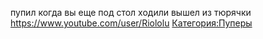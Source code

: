{{Инфобокс для пуперов
|title2=Пример
|другие_ники=riosha
|image3=[[Файл:Риоша_Покемоша.jpg|left]]
|caption3=Пример
|сферы_творчества=Музпупы
|год_начала=Пример
|image4=Пример
|caption4=Пример
|имя_фамилия=Пример
|дата_рождения=Пример
|место_проживания=Москва
|ссылки=Пример
}}
пупил когда вы еще под стол ходили
вышел из тюрячки
https://www.youtube.com/user/Riololu
[[Категория:Пуперы]]